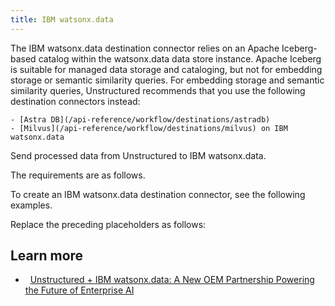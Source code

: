 ```yaml
---
title: IBM watsonx.data
---
```


<Tip>
    The IBM watsonx.data destination connector relies on an Apache Iceberg-based catalog within the watsonx.data data store instance. 
    Apache Iceberg is suitable for managed data storage and cataloging, but not for embedding storage or semantic similarity 
    queries. For embedding storage and semantic similarity queries, Unstructured recommends that you use the following destination connectors 
    instead:

    - [Astra DB](/api-reference/workflow/destinations/astradb)
    - [Milvus](/api-reference/workflow/destinations/milvus) on IBM watsonx.data

</Tip>


<FirstTimeAPIDestinationConnector />

Send processed data from Unstructured to IBM watsonx.data.

The requirements are as follows.


<IBMWatsonxdataPrerequisites />

To create an IBM watsonx.data destination connector, see the following examples.


<CodeGroup>
    <IBMWatsonxdataSDK />
    <IBMWatsonxdataAPIRESTCreate />
</CodeGroup>

Replace the preceding placeholders as follows:


<IBMWatsonxdataAPIPlaceholders />

## Learn more

- <Icon icon="blog" />&nbsp;&nbsp;[Unstructured + IBM watsonx.data: A New OEM Partnership Powering the Future of Enterprise AI](https://unstructured.io/blog/unstructured-ibm-watsonx-data-a-new-oem-partnership-powering-the-future-of-enterprise-ai)